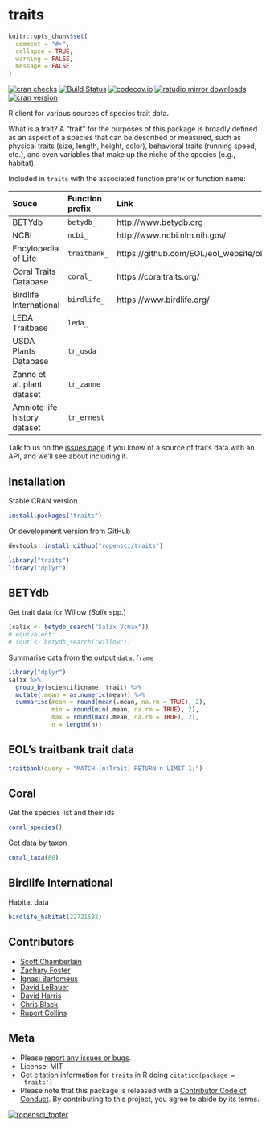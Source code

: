 traits
=======

```r
knitr::opts_chunk$set(
  comment = "#>",
  collapse = TRUE,
  warning = FALSE,
  message = FALSE
)
```

[![cran checks](https://cranchecks.info/badges/worst/traits)](https://cranchecks.info/pkgs/traits)
[![Build Status](https://travis-ci.org/ropensci/traits.svg?branch=master)](https://travis-ci.org/ropensci/traits)
[![codecov.io](https://codecov.io/github/ropensci/traits/coverage.svg?branch=master)](https://codecov.io/github/ropensci/traits?branch=master)
[![rstudio mirror downloads](http://cranlogs.r-pkg.org/badges/traits)](https://github.com/metacran/cranlogs.app)
[![cran version](http://www.r-pkg.org/badges/version/traits)](https://CRAN.R-project.org/package=traits)

R client for various sources of species trait data.

What is a trait? A "trait" for the purposes of this package is broadly defined as an aspect of a species that can be described or measured, such as physical traits (size, length, height, color), behavioral traits (running speed, etc.), and even variables that make up the niche of the species (e.g., habitat).

Included in `traits` with the associated function prefix or function name:

<table>
<colgroup>
<col style="text-align:left;"/>
<col style="text-align:left;"/>
<col style="text-align:left;"/>
<col style="text-align:left;"/>
</colgroup>

<thead>
<tr>
  <th style="text-align:left;">Souce</th>
  <th style="text-align:left;">Function prefix</th>
  <th style="text-align:left;">Link</th>
</tr>
</thead>

<tbody>
<tr>
  <td style="text-align:left;">BETYdb</td>
  <td style="text-align:left;"><code>betydb_</code></td>
  <td style="text-align:left;">http://www.betydb.org</td>
</tr>
<tr>
  <td style="text-align:left;">NCBI</td>
  <td style="text-align:left;"><code>ncbi_</code></td>
  <td style="text-align:left;">http://www.ncbi.nlm.nih.gov/</td>
</tr>
<tr>
  <td style="text-align:left;">Encylopedia of Life</td>
  <td style="text-align:left;"><code>traitbank_</code></td>
  <td style="text-align:left;">https://github.com/EOL/eol_website/blob/master/doc/api.md</td>
</tr>
<tr>
  <td style="text-align:left;">Coral Traits Database</td>
  <td style="text-align:left;"><code>coral_</code></td>
  <td style="text-align:left;">https://coraltraits.org/</td>
</tr>
<tr>
  <td style="text-align:left;">Birdlife International</td>
  <td style="text-align:left;"><code>birdlife_</code></td>
  <td style="text-align:left;">https://www.birdlife.org/</td>
</tr>
<tr>
  <td style="text-align:left;">LEDA Traitbase</td>
  <td style="text-align:left;"><code>leda_</code></td>
  <td style="text-align:left;"></td>
</tr>
<tr>
  <td style="text-align:left;">USDA Plants Database</td>
  <td style="text-align:left;"><code>tr_usda</code></td>
  <td style="text-align:left;"></td>
</tr>
<tr>
  <td style="text-align:left;">Zanne et al. plant dataset</td>
  <td style="text-align:left;"><code>tr_zanne</code></td>
  <td style="text-align:left;"></td>
</tr>
<tr>
  <td style="text-align:left;">Amniote life history dataset</td>
  <td style="text-align:left;"><code>tr_ernest</code></td>
  <td style="text-align:left;"></td>
</tr>
</tbody>
</table>


Talk to us on the [issues page](https://github.com/ropensci/traits/issues) if you know of a source of traits data with an API, and we'll see about including it.

## Installation

Stable CRAN version

```r
install.packages("traits")
```

Or development version from GitHub

```r
devtools::install_github("ropensci/traits")
```

```r
library("traits")
library("dplyr")
```

## BETYdb

Get trait data for Willow (_Salix_ spp.)

```r
(salix <- betydb_search("Salix Vcmax"))
# equivalent:
# (out <- betydb_search("willow"))
```

Summarise data from the output `data.frame`

```r
library("dplyr")
salix %>%
  group_by(scientificname, trait) %>%
  mutate(.mean = as.numeric(mean)) %>%
  summarise(mean = round(mean(.mean, na.rm = TRUE), 2),
            min = round(min(.mean, na.rm = TRUE), 2),
            max = round(max(.mean, na.rm = TRUE), 2),
            n = length(n))

```

## EOL's traitbank trait data

```r
traitbank(query = "MATCH (n:Trait) RETURN n LIMIT 1;")
```

## Coral

Get the species list and their ids

```r
coral_species()
```

Get data by taxon

```r
coral_taxa(80)
```

## Birdlife International

Habitat data

```r
birdlife_habitat(22721692)
```

## Contributors

* [Scott Chamberlain](https://github.com/sckott)
* [Zachary Foster](https://github.com/zachary-foster)
* [Ignasi Bartomeus](https://github.com/ibartomeus)
* [David LeBauer](https://github.com/dlebauer)
* [David Harris](https://github.com/davharris)
* [Chris Black](https://github.com/infotroph)
* [Rupert Collins](https://github.com/boopsboops)

## Meta

* Please [report any issues or bugs](https://github.com/ropensci/traits/issues).
* License: MIT
* Get citation information for `traits` in R doing `citation(package = 'traits')`
* Please note that this package is released with a [Contributor Code of Conduct](https://ropensci.org/code-of-conduct/). By contributing to this project, you agree to abide by its terms.

[![ropensci_footer](http://ropensci.org/public_images/github_footer.png)](http://ropensci.org)
